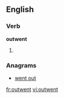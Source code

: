 ==English==

===Verb===
'''outwent'''

# {{present participle of|outgo}}

===Anagrams===
* [[went out#English|went out]]

[[fr:outwent]]
[[vi:outwent]]